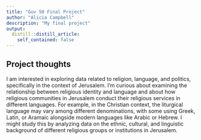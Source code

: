 ```yaml
---
title: "Gov 50 Final Project"
author: "Alicia Campbell"
description: "My final project"
output:
  distill::distill_article:
    self_contained: false
---
```




## Project thoughts

I am interested in exploring data related to religion, language, and politics, specifically in the context of Jerusalem. I'm curious about examining the relationship between religious identity and language and about how religious communities in Jerusalem conduct their religious services in different languages. For example, in the Christian context, the liturgical language may vary among different denominations, with some using Greek, Latin, or Aramaic alongside modern languages like Arabic or Hebrew. I might study this by analyzing data on the ethnic, cultural, and linguistic background of different religious groups or institutions in Jerusalem. 

